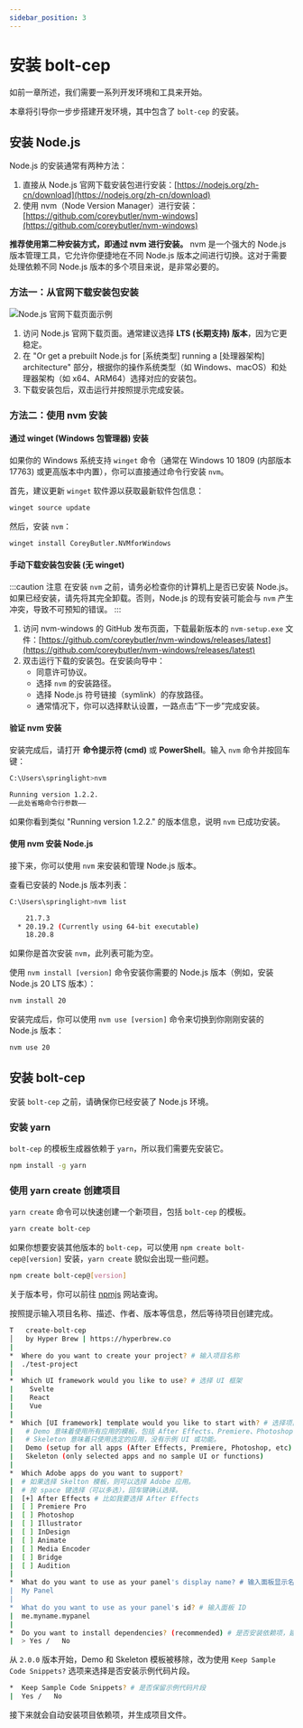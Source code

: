 ```yaml
---
sidebar_position: 3
---
```


# 安装 bolt-cep

如前一章所述，我们需要一系列开发环境和工具来开始。

本章将引导你一步步搭建开发环境，其中包含了 `bolt-cep` 的安装。

## 安装 Node.js

Node.js 的安装通常有两种方法：

1.  直接从 Node.js 官网下载安装包进行安装：[https://nodejs.org/zh-cn/download](https://nodejs.org/zh-cn/download)
2.  使用 nvm（Node Version Manager）进行安装：[https://github.com/coreybutler/nvm-windows](https://github.com/coreybutler/nvm-windows)

**推荐使用第二种安装方式，即通过 nvm 进行安装。** nvm 是一个强大的 Node.js 版本管理工具，它允许你便捷地在不同 Node.js 版本之间进行切换。这对于需要处理依赖不同 Node.js 版本的多个项目来说，是非常必要的。

### 方法一：从官网下载安装包安装

![Node.js 官网下载页面示例](../static/img/docs/install-bolt-cep/1.png)

1.  访问 Node.js 官网下载页面。通常建议选择 **LTS (长期支持) 版本**，因为它更稳定。
2.  在 "Or get a prebuilt Node.js for [系统类型] running a [处理器架构] architecture" 部分，根据你的操作系统类型（如 Windows、macOS）和处理器架构（如 x64、ARM64）选择对应的安装包。
3.  下载安装包后，双击运行并按照提示完成安装。

### 方法二：使用 nvm 安装

#### 通过 winget (Windows 包管理器) 安装

如果你的 Windows 系统支持 `winget` 命令（通常在 Windows 10 1809 (内部版本 17763) 或更高版本中内置），你可以直接通过命令行安装 `nvm`。

首先，建议更新 `winget` 软件源以获取最新软件包信息：

```bash
winget source update
```

然后，安装 `nvm`：

```bash
winget install CoreyButler.NVMforWindows
```

#### 手动下载安装包安装 (无 winget)

:::caution 注意
在安装 `nvm` 之前，请务必检查你的计算机上是否已安装 Node.js。如果已经安装，请先将其完全卸载。否则，Node.js 的现有安装可能会与 `nvm` 产生冲突，导致不可预知的错误。
:::

1.  访问 nvm-windows 的 GitHub 发布页面，下载最新版本的 `nvm-setup.exe` 文件：[https://github.com/coreybutler/nvm-windows/releases/latest](https://github.com/coreybutler/nvm-windows/releases/latest)
2.  双击运行下载的安装包。在安装向导中：
    *   同意许可协议。
    *   选择 `nvm` 的安装路径。
    *   选择 Node.js 符号链接（symlink）的存放路径。
    *   通常情况下，你可以选择默认设置，一路点击“下一步”完成安装。

#### 验证 nvm 安装

安装完成后，请打开 **命令提示符 (cmd)** 或 **PowerShell**。输入 `nvm` 命令并按回车键：

```bash
C:\Users\springlight>nvm

Running version 1.2.2.
——此处省略命令行参数——
```

如果你看到类似 "Running version 1.2.2." 的版本信息，说明 `nvm` 已成功安装。

#### 使用 nvm 安装 Node.js

接下来，你可以使用 `nvm` 来安装和管理 Node.js 版本。

查看已安装的 Node.js 版本列表：

```bash
C:\Users\springlight>nvm list

    21.7.3
  * 20.19.2 (Currently using 64-bit executable)
    18.20.8
```

如果你是首次安装 `nvm`，此列表可能为空。

使用 `nvm install [version]` 命令安装你需要的 Node.js 版本（例如，安装 Node.js 20 LTS 版本）：

```bash
nvm install 20
```

安装完成后，你可以使用 `nvm use [version]` 命令来切换到你刚刚安装的 Node.js 版本：

```bash
nvm use 20
```

## 安装 bolt-cep

安装 `bolt-cep` 之前，请确保你已经安装了 Node.js 环境。

### 安装 yarn

`bolt-cep` 的模板生成器依赖于 `yarn`，所以我们需要先安装它。

```bash
npm install -g yarn
```

### 使用 yarn create 创建项目

`yarn create` 命令可以快速创建一个新项目，包括 `bolt-cep` 的模板。

```bash
yarn create bolt-cep
```

如果你想要安装其他版本的 `bolt-cep`，可以使用 `npm create bolt-cep@[version]` 安装，`yarn create` 貌似会出现一些问题。

```bash
npm create bolt-cep@[version]
```

关于版本号，你可以前往 [npmjs](https://www.npmjs.com/package/bolt-cep?activeTab=versions) 网站查询。

按照提示输入项目名称、描述、作者、版本等信息，然后等待项目创建完成。

```bash
T   create-bolt-cep
│   by Hyper Brew | https://hyperbrew.co
|
*  Where do you want to create your project? # 输入项目名称
|  ./test-project
|
*  Which UI framework would you like to use? # 选择 UI 框架
|    Svelte
|    React
|    Vue
|
*  Which [UI framework] template would you like to start with? # 选择项目模板
|   # Demo 意味着使用所有应用的模板，包括 After Effects、Premiere、Photoshop 等等。
|   # Skeleton 意味着只使用选定的应用，没有示例 UI 或功能。
|   Demo (setup for all apps (After Effects, Premiere, Photoshop, etc) with sample functions and buttons)
|   Skeleton (only selected apps and no sample UI or functions)
|
*  Which Adobe apps do you want to support? 
|  # 如果选择 Skelton 模板，则可以选择 Adobe 应用。
|  # 按 space 键选择（可以多选），回车键确认选择。
|  [+] After Effects # 比如我要选择 After Effects
|  [ ] Premiere Pro
|  [ ] Photoshop
|  [ ] Illustrator
|  [ ] InDesign
|  [ ] Animate
|  [ ] Media Encoder
|  [ ] Bridge
|  [ ] Audition
|
*  What do you want to use as your panel's display name? # 输入面板显示名称
|  My Panel
|
*  What do you want to use as your panel's id? # 输入面板 ID
|  me.myname.mypanel
|
*  Do you want to install dependencies? (recommended) # 是否安装依赖项，建议选 Yes
|  > Yes /   No
```

从 `2.0.0` 版本开始，Demo 和 Skeleton 模板被移除，改为使用 `Keep Sample Code Snippets?` 选项来选择是否安装示例代码片段。

```bash
*  Keep Sample Code Snippets? # 是否保留示例代码片段
|  Yes /   No
```



接下来就会自动安装项目依赖项，并生成项目文件。